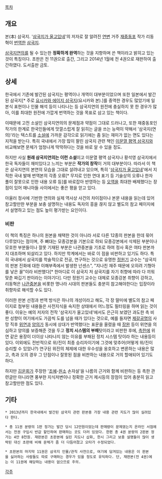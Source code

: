 [[목차]]

== 개요 ==
본(本) 삼국지. '[[삼국지가 울고있네]]'의 저자로 잘 알려진 [[연변]] 거주 [[재중동포]] 작가 리동혁이 [[번역]]한 [[삼국지]].

[[삼국지연의]]를 될 수 있는한 '''정확하게 완역'''하는 것을 지향하며 쓴 책이라고 밝히고 있는 것이 특징이다. 초판은 전 11권으로 출간, 그리고 2014년 1월에 전 4권으로 재판하여 출간하였다. 도서출판 금토.

== 상세 ==
한국에서 기존에 발간된 삼국지는 평역이나 개역이 대부분이었으며 또한 일본에서 발간된 삼국지[* 주로 [[요시카와 에이지 삼국지]](요시카와 본).]를 중역한 경우도 많았기에 일본식 표현이나 인물 해석 등이 나타나는 등 삼국지연의 원전에 충실하지 못 한 경우가 많아, 이를 최대한 원전에 가깝게 번역하는 것을 목표로 삼고 있는 책이다.

이때문에 고전 소설인 삼국지연의의 문제점과 약점이 그대로 드러나고, 또한 재중동포인 작가의 한계로 한국인들에게 맛깔스럽게 잘 읽히는 글을 쓰는 능력이 약해서 '삼국지(연의)'라는 텍스트를 [[소설]]에 가까운 감각으로 읽기에는 좀 읽는 재미가 없는 면도 있다는 지적을 받는다. 특히 국내에서 가장 많이 팔린 삼국지 관련 책인 [[이문열 평역 삼국지]]와 비교해보면 문체가 엄청나게 딱딱하다는 것을 바로 알 수 있을 정도. 

하지만 사실 '''원래 삼국지연의는 이런 소설'''이고 이문열 평역 삼국지나 황석영 삼국지에서 한국 독자들이 재미있다고 느끼는 부분은 '''작가의 창작'''이 거의 대부분이다. 따라서 이 책은 삼국지연의 본연의 모습을 그대로 살려내고 있으며, 특히 '[[삼국지가 울고있네]]'에서 지적한 국내 발매 번역본의 각종 오류[* 무지로 인한 연대 표기 등 기술상의 오류나 한자 풀이 잘못으로 인한 내용 오류 등]를 바로잡아 반영하는 등 [[오역]]을 최대한 배제했다는 장점이 있어 매니아들 사이에서는 좋은 평을 얻고 있다.

아울러 정사에 기반한 연의와 실제 역사상 사건의 차이점이나 본문 내용을 읽는데 있어 참고할만한 부분을 보충 설명하는 내용도 독자의 흥을 끊지 않고 별도의 참고 페이지에서 설명하고 있는 점도 높이 평가받는 요인이다. 

=== 비판 ===
이 책의 특징은 하나의 원본을 채택한 것이 아니라 서로 다른 12종의 판본을 한데 묶어 다루었다는 점이며, 주 뼈대는 모종강본을 기본으로 하되 모종강본에서 삭제된 부분이나 모호한 부분들이나 잘못 기재된 부분은 나관중본을 기초로 하여 정사 혹은 여타 판본까지 대조하며 되살리고 있다. 하지만 학계에서는 바로 이 점을 비판하고 있기도 하다. 특히 국내에서 삼국지를 학술적으로 전공, 연구하는 것으로 유명한 [[정원기]] 교수는 "삼국지의 판본 진화에 대한 이해부족에서 발생한 넌센스", "지나친 재주 때문에 오히려 기형아를 낳은 꼴"이라 비판했다[* 한마디로 이 삼국지 저 삼국지를 자기 취향에 따라 다 끼워맞춘 짜깁기 판이라는 이야기다]. 다만 정원기 교수는 대체로 모종강본 취향이 강하고, 리동혁은 [[나관중]]본을 비롯한 명나라 시대의 판본들도 충분히 참고해야한다는 입장이라 취향차로 해석할 수도 있다.

이러한 판본 선정과 번역 방식은 하나의 개성이라고 해도, 각 장 말미에 별도의 참고 페이지로 첨부된 내용들은 사전지식을 숙지한 상태에서 어느정도 필터링을 하며 읽는 것이 좋다. 이유는 예의 저자의 전작 '삼국지가 울고있네'에서도 은근히 보였던 과도한 촉 비판 성향이 여기에서도 가끔씩 도를 넘을 때가 있다는 것으로, 예를 들자면 [[제갈공명]]의 사망 직후 [[위연]]과 [[양의]]가 동시에 상대가 반역했다는 표문을 올렸을 때 [[장완]] 등이 위연을 의심하고 양의를 보증해준 것을 두고 '''정치 시스템의 부패'''탓이라고 비판한 후에, [[촉한]]에 위연 같은 용장이 더이상 나타나지 않는 이유를 부패된 정치 시스템 탓이라 하는 내용등이 있다. 이외에도 전반적으로 위/진이 최종 승리자이기에 그것에 맞추어(어떻게 위/진이 승리할 수 있었나?) 연구된 위진의 체제에 대한 우수성을 옹호하고 변론하는 내용은 많고, 촉과 오의 경우 그 단점이나 잘못된 점을 비판하는 내용으로 거의 할애되어 있기도 하다.

하지만 [[김운회]]가 주장한 '[[조예]]-[[원소]] 손자설'을 나름의 근거와 함께 비판하는 등 촉한 관련글만 아니라면 풍부한 지식저변이나 정확한 근거 제시등의 장점이 있어 충분히 읽고 참고할만한 점도 있다.

== 기타 ==
 * 2013년까지 한국내에서 발간된 삼국지 관련 판본중 가장 내용 관련 지도가 많이 실려있다 한다.

 * 총 11권 분량의 1판 정가는 발간 당시 12만원이었는데 판매량이 문제였는지 온라인 서점에서는 전권 구입시 반값 할인하여 판매하는 곳도 더러 있었다. 한편 총 4권 분량의 2판본 정가는 4만 8천원. 재판본은 초판본에 실린 지도나 삽화, 한시 그리고 보충 설명들이 많이 생략된 대신 초판에 비해 문체가 좀 더 다듬어졌고 오타가 수정되었다.

 * 초판본의 마지막 11권은 삼국지 인물/관직 사전으로, 여기에 담겨있는 내용은 이 판본을 싫어하는 사람들도 따로 구매하는 경우가 있을 정도로 유익하다. 단, 재판본(전 4권)에는 이 11권에 해당하는 내용이 없으므로 주의.

[[각주]]

